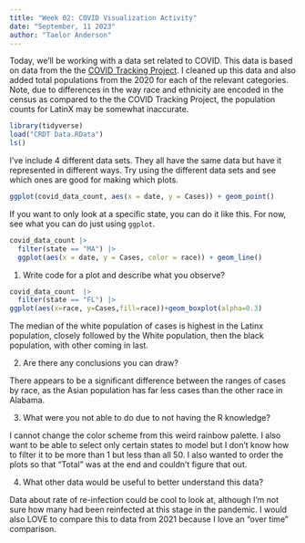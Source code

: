 ```yaml
---
title: "Week 02: COVID Visualization Activity"
date: "September, 11 2023"
author: "Taelor Anderson"
---
```


Today, we'll be working with a data set related to COVID.
This data is based on data from the the [COVID Tracking Project](https://covidtracking.com/).
I cleaned up this data and also added total populations from the 2020 for each of the relevant categories.
Note, due to differences in the way race and ethnicity are encoded in the census as compared to the the COVID Tracking Project, the population counts for LatinX may be somewhat inaccurate.

```r
library(tidyverse)
load("CRDT Data.RData")
ls()
```

I've include 4 different data sets.
They all have the same data but have it represented in different ways.
Try using the different data sets and see which ones are good for making which plots.


```r
ggplot(covid_data_count, aes(x = date, y = Cases)) + geom_point()
```



If you want to only look at a specific state, you can do it like this.
For now, see what you can do just using `ggplot`.

```r
covid_data_count |> 
  filter(state == "MA") |> 
  ggplot(aes(x = date, y = Cases, color = race)) + geom_line()
```

1. Write code for a plot and describe what you observe?

```r
covid_data_count  |> 
  filter(state == "FL") |>
ggplot(aes(x=race, y=Cases,fill=race))+geom_boxplot(alpha=0.3)

```

The median of the white population of cases is highest in the Latinx population, closely followed by the White population, then the black population, with other coming in last. 

2. Are there any conclusions you can draw?

There appears to be a significant difference between the ranges of cases by race, as the Asian population has far less cases than the other race in Alabama.  

3. What were you not able to do due to not having the R knowledge?

I cannot change the color scheme from this weird rainbow palette. I also want to be able to select only certain states to model but I don't know how to filter it to be more than 1 but less than all 50. I also wanted to order the plots so that "Total" was at the end and couldn't figure that out. 


4. What other data would be useful to better understand this data?

Data about rate of re-infection could be cool to look at, although I'm not sure how many had been reinfected at this stage in the pandemic. I would also LOVE to compare this to data from 2021 because I love an "over time" comparison.
